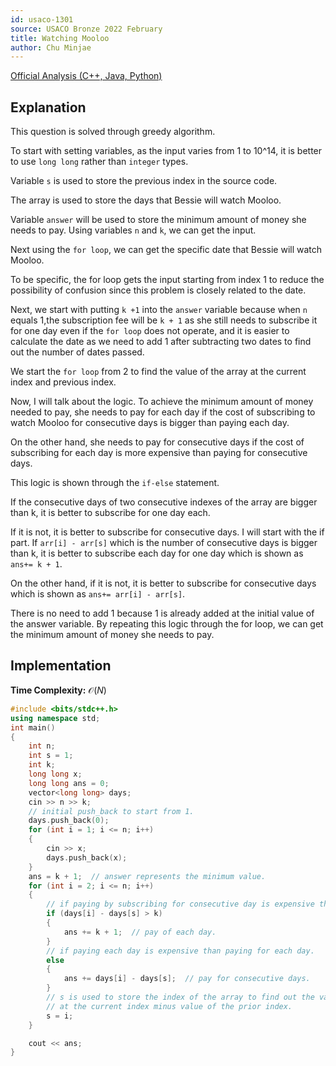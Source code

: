 ```yaml
---
id: usaco-1301
source: USACO Bronze 2022 February
title: Watching Mooloo
author: Chu Minjae
---
```

[Official Analysis (C++, Java, Python)](http://www.usaco.org/current/data/sol_prob3_bronze_feb23.html)

## Explanation

This question is solved through greedy algorithm.

To start with setting variables, as the input varies from 1 to 10^14, it is better to use `long long` rather than `integer` types.

Variable `s` is used to store the previous index in the source code.

The array is used to store the days that Bessie will watch Mooloo.

Variable `answer` will be used to store the minimum amount of money she needs to pay. Using variables `n` and `k`, we can get the input.

Next using the `for loop`, we can get the specific date that Bessie will watch Mooloo.

To be specific, the for loop gets the input starting from index 1 to reduce the possibility of confusion since this problem is closely related to the date.

Next, we start with putting `k +1` into the `answer` variable because when `n` equals 1,the subscription fee will be `k + 1` as she still needs to subscribe it for one day even if the `for loop` does not operate, and it is easier to calculate the date as we need to add 1 after subtracting two dates to find out the number of dates passed.

We start the `for loop` from 2 to find the value of the array at the current index and previous index.

Now, I will talk about the logic. To achieve the minimum amount of money needed to pay, she needs to pay for each day if the cost of subscribing to watch Mooloo for consecutive days is bigger than paying each day.

On the other hand, she needs to pay for consecutive days if the cost of subscribing for each day is more expensive than paying for consecutive days.

This logic is shown through the `if-else` statement.

If the consecutive days of two consecutive indexes of the array are bigger than k, it is better to subscribe for one day each.

If it is not, it is better to subscribe for consecutive days. I will start with the if part. If `arr[i] - arr[s]` which is the number of consecutive days is bigger than k, it is better to subscribe each day for one day which is shown as `ans+= k + 1`.

On the other hand, if it is not, it is better to subscribe for consecutive days which is shown as `ans+= arr[i] - arr[s]`.

There is no need to add 1 because 1 is already added at the initial value of the answer variable. By repeating this logic through the for loop, we can get the minimum amount of money she needs to pay.

## Implementation

**Time Complexity:** $\mathcal{O}(N)$

<LanguageSection>
<CPPSection>

```cpp
#include <bits/stdc++.h>
using namespace std;
int main()
{
    int n;
    int s = 1;
    int k;
    long long x;
    long long ans = 0;
    vector<long long> days;
    cin >> n >> k;
    // initial push_back to start from 1.
    days.push_back(0);
    for (int i = 1; i <= n; i++)
    {
        cin >> x;
        days.push_back(x);
    }
    ans = k + 1;  // answer represents the minimum value.
    for (int i = 2; i <= n; i++)
    {
        // if paying by subscribing for consecutive day is expensive than paying each day
        if (days[i] - days[s] > k)
        {
            ans += k + 1;  // pay of each day.
        }
        // if paying each day is expensive than paying for each day.
        else
        {
            ans += days[i] - days[s];  // pay for consecutive days.
        }
        // s is used to store the index of the array to find out the value of the array
        // at the current index minus value of the prior index.
        s = i;
    }

    cout << ans;
}
```

</CPPSection>
</LanguageSection>
